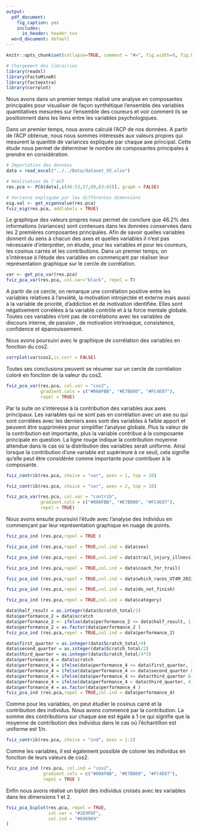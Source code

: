 ```yaml
---
output:
  pdf_document:
    fig_caption: yes
    includes:
      in_header: header.tex
  word_document: default
---
```


```r
knitr::opts_chunk$set(collapse=TRUE, comment = "#>", fig.width=9, fig.height=6, eval=TRUE, echo = FALSE, results="verbatim", warning=FALSE)

# Chargement des librairies
library(readxl)
library(FactoMineR)
library(factoextra)
library(corrplot)
```

\newpage
\tableofcontents
\newpage
 
Nous avons dans un premier temps réalisé une analyse en composantes principales pour visualiser de façon synthétique l'ensemble des variables quantitatives mesurées sur l'ensemble des coureurs et voir comment ils se positionnent dans les liens entre les variables psychologiques. 

Dans un premier temps, nous avons calculé l'ACP de nos données. A partir de l'ACP obtenue, nous nous sommes intéressés aux valeurs propres qui mesurent la quantité de variances expliquée par chaque axe principal. Cette étude nous permet de déterminer le nombre de composantes principales à prendre en considération.

```r
# Importation des données
data = read_excel("../../Data/dataset_V5.xlsx")
```

```r
# Réalisation de l'ACP
res.pca <- PCA(data[,c(46:53,57,60,63:65)], graph = FALSE)
```

```r
# Variance expliquée par les différentes dimensions
eig.val <- get_eigenvalue(res.pca)
fviz_eig(res.pca, addlabels = TRUE)
```

Le graphique des valeurs propres nous permet de conclure que 46.2% des informations (variances) sont contenues dans les données conservées dans les 2 premières composantes principales. Afin de savoir quelles variables donnent du sens à chacun des axes et quelles variables il n'est pas nécessaire d'interpréter, on étudie, pour les variables et pour les coureurs, les cosinus carrés et les contributions. Dans un premier temps, on s'intéresse à l'étude des variables en commençant par réaliser leur représentation graphique sur le cercle de corrélation.

```r
var <- get_pca_var(res.pca)
fviz_pca_var(res.pca, col.var="black", repel = T)
```

A partir de ce cercle, on remarque une corrélation positive entre les variables relatives à l'anxiété, la motivation introjectée et externe mais aussi à la variable de priorité, d'addiction et de motivation identifiée. Elles sont négativement corrélées à la variable contrôle et à la force mentale globale. Toutes ces variables n'ont pas de corrélations avec les variables de discours interne, de passion , de motivation intrinsèque, consistence, confidence et épanouissement.

Nous avons poursuivi avec le graphique de corrélation des variables en fonction du cos2.

```r
corrplot(var$cos2,is.corr = FALSE)
```

Toutes ses conclusions peuvent se résumer sur un cercle de corrélation coloré en fonction de la valeur du cos2.

```r
fviz_pca_var(res.pca, col.var = "cos2",
             gradient.cols = c("#00AFBB", "#E7B800", "#FC4E07"),
             repel = TRUE)
```

Par la suite on s’intéresse à la contribution des variables aux axes principaux. Les variables qui ne sont pas en corrélation avec un axe ou qui sont corrélées avec les derniers axes sont des variables à faible apport et peuvent être supprimées pour simplifier l’analyse globale. Plus la valeur de la contribution est importante, plus la variable contribue à la composante principale en question. La ligne rouge indique la contribution moyenne attendue dans le cas où la distribution des variables serait uniforme. Ainsi lorsque la contribution d’une variable est supérieure à ce seuil, cela signifie qu’elle peut être considérée comme importante pour contribuer à la composante.

```r
fviz_contrib(res.pca, choice = "var", axes = 1, top = 10)
```

```r
fviz_contrib(res.pca, choice = "var", axes = 2, top = 10)
```

```r
fviz_pca_var(res.pca, col.var = "contrib",
             gradient.cols = c("#00AFBB", "#E7B800", "#FC4E07"),
             repel = TRUE)
```

Nous avons ensuite poursuivi l’étude avec l’analyse des individus en commençant par leur 
représentation graphique en nuage de points.

```r
fviz_pca_ind (res.pca,repel = TRUE )
```

```r
fviz_pca_ind (res.pca,repel = TRUE,col.ind = data$sex)
```

```r
fviz_pca_ind (res.pca,repel = TRUE,col.ind = data$trail_injury_illness)
```

```r
fviz_pca_ind (res.pca,repel = TRUE,col.ind = data$coach_for_trail)
```

```r
fviz_pca_ind (res.pca,repel = TRUE,col.ind = data$which_races_UT4M_2023)
```

```r
fviz_pca_ind (res.pca,repel = TRUE,col.ind = data$do_not_finish)
```

```r
fviz_pca_ind (res.pca,repel = TRUE,col.ind = data$category)
```

```r
data$half_result = as.integer(data$Scratch_total/2)
data$performance_2 = data$scratch
data$performance_2 <- ifelse(data$performance_2 <= data$half_result, 1, 2)
data$performance_2 = as.factor(data$performance_2 )
fviz_pca_ind (res.pca,repel = TRUE,col.ind = data$performance_2)
```

```r
data$first_quarter = as.integer(data$Scratch_total/4)
data$second_quarter = as.integer(data$Scratch_total/2)
data$third_quarter = as.integer(data$Scratch_total/4*3)
data$performance_4 = data$scratch
data$performance_4 = ifelse(data$performance_4 <= data$first_quarter, 1, data$performance_4)
data$performance_4 = ifelse(data$performance_4 <= data$second_quarter & data$performance_4 > data$first_quarter, 2, data$performance_4)
data$performance_4 = ifelse(data$performance_4 <= data$third_quarter & data$performance_4 > data$second_quarter, 3, data$performance_4)
data$performance_4 = ifelse(data$performance_4 > data$third_quarter, 4, data$performance_4)
data$performance_4 = as.factor(data$performance_4 )
fviz_pca_ind (res.pca,repel = TRUE,col.ind = data$performance_4)
```

Comme pour les variables, on peut étudier le cosinus carré et la contribution des individus. Nous avons commencé par la contribution. La somme des contributions sur chaque axe est égale à 1 ce qui signifie que la moyenne de contribution des individus dans le cas où l’échantillon est uniforme est 
1/n.

```r
fviz_contrib(res.pca, choice = "ind", axes = 1:2)

```

Comme les variables, il est également possible de colorer les individus en fonction de leurs valeurs de cos2.

```r
fviz_pca_ind (res.pca, col.ind = "cos2",
              gradient.cols = c("#00AFBB", "#E7B800", "#FC4E07"),
              repel = TRUE )
```

Enfin nous avons réalisé un biplot des individus croisés avec les variables dans les dimensions 1 et 2.

```r
fviz_pca_biplot(res.pca, repel = TRUE,
                col.var = "#2E9FDF", 
                col.ind = "#696969"  
)
```

